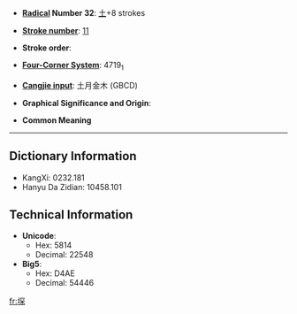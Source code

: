 * '''[[Wiktionary:Chinese radical index| Radical]] Number 32''': [[Wiktionary:Chinese radical index 土|土]]+8 strokes

* '''[[Wiktionary:Chinese total strokes index|Stroke number]]''': [[Wiktionary:Chinese total strokes index 11|11]]

* '''Stroke order''': 

* '''[[Wiktionary:Chinese four corner index|Four-Corner System]]''': 4719<sub>1</sub>

* '''[[Wiktionary:Chinese Cangjie index|Cangjie input]]''': 土月金木 (GBCD)

* '''Graphical Significance and Origin''': 

* '''Common Meaning'''

----

== Dictionary Information ==

* KangXi: 0232.181
* Hanyu Da Zidian: 10458.101

== Technical Information ==

* '''Unicode''':
** Hex: 5814
** Decimal: 22548
* '''Big5''':
** Hex: D4AE
** Decimal: 54446

[[fr:堔]]